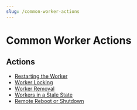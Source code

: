 ```yaml
---
slug: /common-worker-actions
---
```


# Common Worker Actions

## Actions

- [Restarting the Worker](administrators-guide/managing-qube/common-worker-actions/Restarting+the+Worker)
- [Worker Locking](administrators-guide/managing-qube/common-worker-actions/Worker+Locking)
- [Worker Removal](administrators-guide/managing-qube/common-worker-actions/Worker+Removal)
- [Workers in a Stale State](administrators-guide/managing-qube/common-worker-actions/Workers+in+a+Stale+State)
- [Remote Reboot or Shutdown](administrators-guide/managing-qube/common-worker-actions/Remote+Reboot+or+Shutdown)
